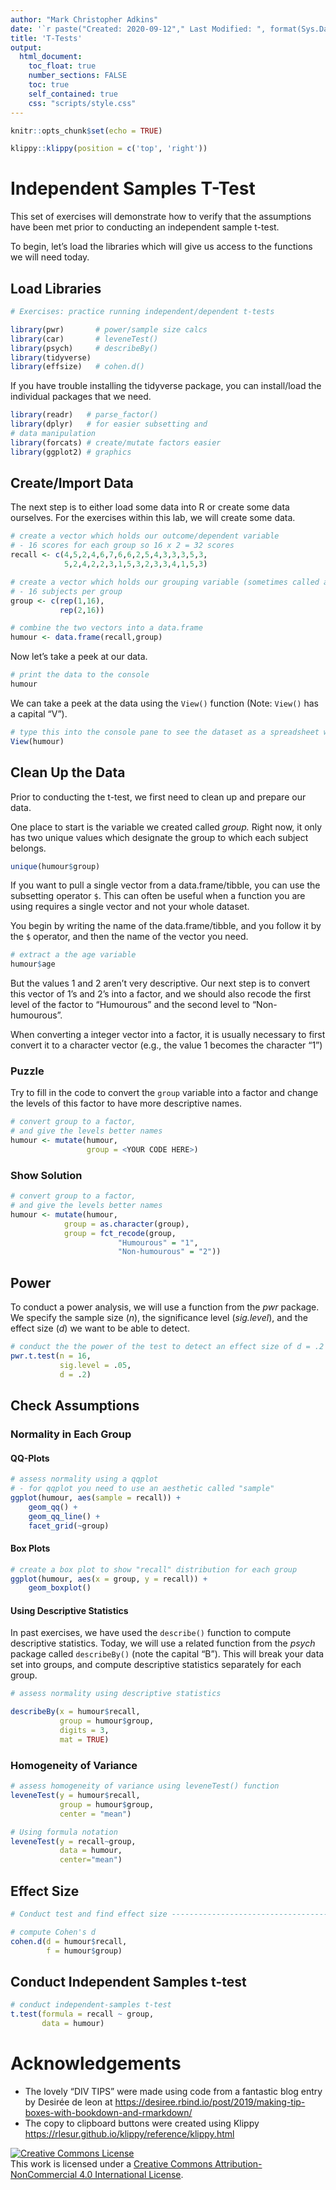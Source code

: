 ```yaml
---
author: "Mark Christopher Adkins"
date: '`r paste("Created: 2020-09-12"," Last Modified: ", format(Sys.Date()))`'
title: 'T-Tests'
output:
  html_document:
    toc_float: true
    number_sections: FALSE
    toc: true
    self_contained: true
    css: "scripts/style.css"
---
```


```r
knitr::opts_chunk$set(echo = TRUE)
```

```r
klippy::klippy(position = c('top', 'right'))
```

# Independent Samples T-Test

This set of exercises will demonstrate how to verify that the assumptions have been met prior to conducting an independent sample t-test.

To begin, let's load the libraries which will give us access to the functions we will need today.

## Load Libraries

```r
# Exercises: practice running independent/dependent t-tests

library(pwr)       # power/sample size calcs
library(car)       # leveneTest()
library(psych)     # describeBy()
library(tidyverse) 
library(effsize)   # cohen.d()
```

:::fyi
If you have trouble installing the tidyverse package, you can install/load the individual packages that we need.
```r
library(readr)   # parse_factor()
library(dplyr)   # for easier subsetting and
# data manipulation
library(forcats) # create/mutate factors easier
library(ggplot2) # graphics
```
:::

## Create/Import Data

The next step is to either load some data into R or create some data ourselves. For the exercises within this lab, we will create some data.

```r
# create a vector which holds our outcome/dependent variable
# - 16 scores for each group so 16 x 2 = 32 scores
recall <- c(4,5,2,4,6,7,6,6,2,5,4,3,3,3,5,3,
            5,2,4,2,2,3,1,5,3,2,3,3,4,1,5,3)

# create a vector which holds our grouping variable (sometimes called a predictor or factor)
# - 16 subjects per group
group <- c(rep(1,16),
           rep(2,16))

# combine the two vectors into a data.frame
humour <- data.frame(recall,group)
```

Now let's take a peek at our data.

```r
# print the data to the console
humour
```

:::fyi
We can take a peek at the data using the `View()` function (Note: `View()` has a capital "V").
```r
# type this into the console pane to see the dataset as a spreadsheet within RStudio
View(humour)
```
:::

## Clean Up the Data {.tabset .tabset-fade .tabset-pills}

Prior to conducting the t-test, we first need to clean up and prepare our data.

One place to start is the variable we created called *group.* Right now, it only has two unique values which designate the group to which each subject belongs.

```r
unique(humour$group)
```
:::fyi
If you want to pull a single vector from a data.frame/tibble, you can use the subsetting operator `$`. This can often be useful when a function you are using requires a single vector and not your whole dataset.

You begin by writing the name of the data.frame/tibble, and you follow it by the `$` operator, and then the name of the vector you need.
```r
# extract a the age variable
humour$age
```
:::

But the values 1 and 2 aren't very descriptive. Our next step is to convert this vector of 1's and 2's into a factor, and we should also recode the first level of the factor to "Humourous" and the second level to "Non-humourous".

:::note
When converting a integer vector into a factor, it is usually necessary to first convert it to a character vector (e.g., the value 1 becomes the character "1")
:::

### Puzzle 

:::puzzle
Try to fill in the code to convert the `group` variable into a factor and change the levels of this factor to have more descriptive names.

```r
# convert group to a factor,
# and give the levels better names
humour <- mutate(humour,
                 group = <YOUR CODE HERE>)
```
:::

### Show Solution

:::puzzle
```r
# convert group to a factor,
# and give the levels better names
humour <- mutate(humour,
            group = as.character(group),
            group = fct_recode(group,
                        "Humourous" = "1",
                        "Non-humourous" = "2"))
```
:::

## Power

To conduct a power analysis, we will use a function from the *pwr* package. We specify the sample size (*n*), the significance level (*sig.level*), and the effect size (*d*) we want to be able to detect.

```r
# conduct the the power of the test to detect an effect size of d = .2
pwr.t.test(n = 16,
           sig.level = .05,
           d = .2)
```

## Check Assumptions

### Normality in **Each** Group

#### QQ-Plots

```r
# assess normality using a qqplot
# - for qqplot you need to use an aesthetic called "sample"
ggplot(humour, aes(sample = recall)) +
    geom_qq() +
    geom_qq_line() +
    facet_grid(~group)
```

#### Box Plots

```r
# create a box plot to show "recall" distribution for each group
ggplot(humour, aes(x = group, y = recall)) +
    geom_boxplot()
```

#### Using Descriptive Statistics

In past exercises, we have used the `describe()` function to compute descriptive statistics. Today, we will use a related function from the *psych* package called `describeBy()` (note the capital "B"). This will break your data set into groups, and compute descriptive statistics separately for each group.

```r
# assess normality using descriptive statistics

describeBy(x = humour$recall,
           group = humour$group,
           digits = 3,
           mat = TRUE)
```

### Homogeneity of Variance

```r
# assess homogeneity of variance using leveneTest() function
leveneTest(y = humour$recall,
           group = humour$group,
           center = "mean")

# Using formula notation
leveneTest(y = recall~group,
           data = humour,
           center="mean")
```

## Effect Size

```r
# Conduct test and find effect size ---------------------------------------

# compute Cohen's d
cohen.d(d = humour$recall,
        f = humour$group)
```

## Conduct Independent Samples t-test

```r
# conduct independent-samples t-test
t.test(formula = recall ~ group,
       data = humour)
```

# Acknowledgements

  * The lovely "DIV TIPS" were made using code from a fantastic blog entry by Desirée de leon at [https://desiree.rbind.io/post/2019/making-tip-boxes-with-bookdown-and-rmarkdown/](https://desiree.rbind.io/post/2019/making-tip-boxes-with-bookdown-and-rmarkdown/)
  * The copy to clipboard buttons were created using Klippy [https://rlesur.github.io/klippy/reference/klippy.html](https://rlesur.github.io/klippy/reference/klippy.html)

<a rel="license" href="http://creativecommons.org/licenses/by-nc/4.0/"><img alt="Creative Commons License" style="border-width:0" src="https://i.creativecommons.org/l/by-nc/4.0/88x31.png" /></a><br />This work is licensed under a <a rel="license" href="http://creativecommons.org/licenses/by-nc/4.0/">Creative Commons Attribution-NonCommercial 4.0 International License</a>.

